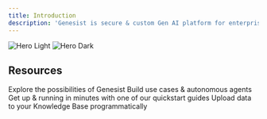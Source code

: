 ```yaml
---
title: Introduction
description: 'Genesist is secure & custom Gen AI platform for enterprises.'
---
```


<img
  className="block dark:hidden"
  src="/images/genesist_thumbnail_docs.png"
  alt="Hero Light"
/>
<img
  className="hidden dark:block"
  src="/images/genesist_thumbnail_docs.png"
  alt="Hero Dark"
/>



## Resources

<CardGroup cols={2}>
  <Card
    title="Get Inspiration"
    icon="stars"
    href="https://mintlify.com/docs/settings/global"
  >
    Explore the possibilities of Genesist  
  </Card>
  <Card
    title="Autoflow"
    icon="arrow-progress"
    href="https://mintlify.com/docs/api-playground/openapi"
  >
    Build use cases & autonomous agents
  </Card>
  <Card
    title="Quickstart Guides"
    icon="screwdriver-wrench"
    href="https://mintlify.com/docs/components/accordion"
  >
    Get up & running in minutes with one of our quickstart guides
  </Card>
  <Card
    title="API Reference"
    icon="code"
    href="https://mintlify.com/customers"
  >
    Upload data to your Knowledge Base programmatically
  </Card>
</CardGroup>
